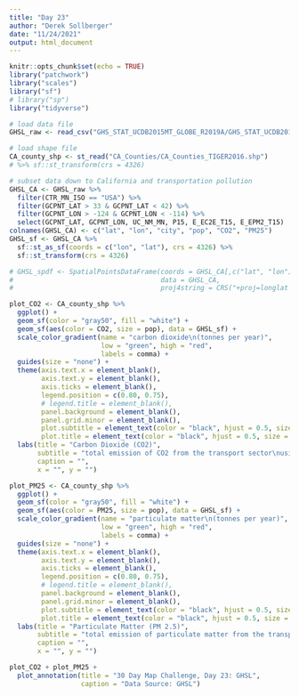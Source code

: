 ```yaml
---
title: "Day 23"
author: "Derek Sollberger"
date: "11/24/2021"
output: html_document
---
```


```r
knitr::opts_chunk$set(echo = TRUE)
library("patchwork")
library("scales")
library("sf")
# library("sp")
library("tidyverse")
```

```r
# load data file
GHSL_raw <- read_csv("GHS_STAT_UCDB2015MT_GLOBE_R2019A/GHS_STAT_UCDB2015MT_GLOBE_R2019A_V1_2.csv")

# load shape file
CA_county_shp <- st_read("CA_Counties/CA_Counties_TIGER2016.shp")
# %>% sf::st_transform(crs = 4326)
```

```r
# subset data down to California and transportation pollution
GHSL_CA <- GHSL_raw %>%
  filter(CTR_MN_ISO == "USA") %>%
  filter(GCPNT_LAT > 33 & GCPNT_LAT < 42) %>%
  filter(GCPNT_LON > -124 & GCPNT_LON < -114) %>%
  select(GCPNT_LAT, GCPNT_LON, UC_NM_MN, P15, E_EC2E_T15, E_EPM2_T15)
colnames(GHSL_CA) <- c("lat", "lon", "city", "pop", "CO2", "PM25")
GHSL_sf <- GHSL_CA %>% 
  sf::st_as_sf(coords = c("lon", "lat"), crs = 4326) %>%
  sf::st_transform(crs = 4326)

# GHSL_spdf <- SpatialPointsDataFrame(coords = GHSL_CA[,c("lat", "lon")],
#                                     data = GHSL_CA,
#                                     proj4string = CRS("+proj=longlat +datum=WGS84 +ellps=WGS84 +towgs84=0,0,0"))
```

```r
plot_CO2 <- CA_county_shp %>%
  ggplot() +
  geom_sf(color = "gray50", fill = "white") +
  geom_sf(aes(color = CO2, size = pop), data = GHSL_sf) +
  scale_color_gradient(name = "carbon dioxide\n(tonnes per year)", 
                       low = "green", high = "red",
                       labels = comma) +
  guides(size = "none") +
  theme(axis.text.x = element_blank(),
        axis.text.y = element_blank(),
        axis.ticks = element_blank(),
        legend.position = c(0.80, 0.75),
        # legend.title = element_blank(),
        panel.background = element_blank(),
        panel.grid.minor = element_blank(),
        plot.subtitle = element_text(color = "black", hjust = 0.5, size = 10),
        plot.title = element_text(color = "black", hjust = 0.5, size = 20)) + 
  labs(title = "Carbon Dioxide (CO2)",
       subtitle = "total emission of CO2 from the transport sector\nusing non-short-cycle-organic fuels in 2015",
       caption = "",
       x = "", y = "")
```
```r
plot_PM25 <- CA_county_shp %>%
  ggplot() +
  geom_sf(color = "gray50", fill = "white") +
  geom_sf(aes(color = PM25, size = pop), data = GHSL_sf) +
  scale_color_gradient(name = "particulate matter\n(tonnes per year)", 
                       low = "green", high = "red",
                       labels = comma) +
  guides(size = "none") +
  theme(axis.text.x = element_blank(),
        axis.text.y = element_blank(),
        axis.ticks = element_blank(),
        legend.position = c(0.80, 0.75),
        # legend.title = element_blank(),
        panel.background = element_blank(),
        panel.grid.minor = element_blank(),
        plot.subtitle = element_text(color = "black", hjust = 0.5, size = 10),
        plot.title = element_text(color = "black", hjust = 0.5, size = 20)) + 
  labs(title = "Particulate Matter (PM 2.5)",
       subtitle = "total emission of particulate matter from the transport sector\nusing non-short-cycle-organic fuels in 2015",
       caption = "",
       x = "", y = "")
```

```r
plot_CO2 + plot_PM25 +
  plot_annotation(title = "30 Day Map Challenge, Day 23: GHSL",
                  caption = "Data Source: GHSL")
```

